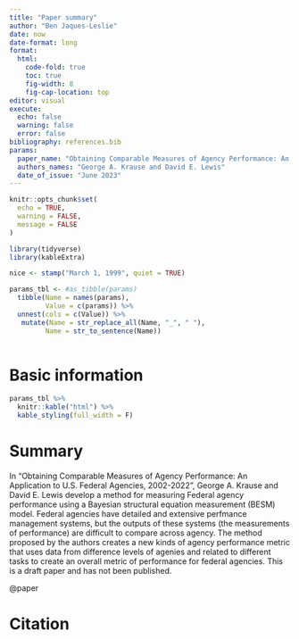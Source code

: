 ```yaml
---
title: "Paper summary"
author: "Ben Jaques-Leslie"
date: now
date-format: long
format: 
  html:
    code-fold: true
    toc: true
    fig-width: 8
    fig-cap-location: top
editor: visual
execute: 
  echo: false
  warning: false
  error: false
bibliography: references.bib
params:
  paper_name: "Obtaining Comparable Measures of Agency Performance: An Application to U.S. Federal Agencies, 2002-2022"
  authors_names: "George A. Krause and David E. Lewis"
  date_of_issue: "June 2023"
---
```


```r

knitr::opts_chunk$set(
  echo = TRUE,
  warning = FALSE,
  message = FALSE
)

library(tidyverse)
library(kableExtra)
```

```r
nice <- stamp("March 1, 1999", quiet = TRUE)
```

```r
params_tbl <- #as_tibble(params)
  tibble(Name = names(params), 
         Value = c(params)) %>% 
  unnest(cols = c(Value)) %>% 
   mutate(Name = str_replace_all(Name, "_", " "),
         Name = str_to_sentence(Name))
 
```

# Basic information

```r
params_tbl %>% 
  knitr::kable("html") %>% 
  kable_styling(full_width = F)
```

# Summary

In "Obtaining Comparable Measures of Agency Performance: An Application to U.S. Federal Agencies, 2002-2022", George A. Krause and David E. Lewis develop a method for measuring Federal agency performance using a Bayesian structural equation measurement (BESM) model. Federal agencies have detailed and extensive perfmance management systems, but the outputs of these systems (the measurements of performance) are difficult to compare across agency. The method proposed by the authors creates a new kinds of agency performance metric that uses data from difference levels of agenies and related to different tasks to create an overall metric of performance for federal agencies. This is a draft paper and has not been published.

@paper

# Citation

::: {#refs}
:::

<!-- Suggests from https://dianaribeiro.com/summary-research-paper/ -->

<!-- THREE STEPS TO SUMMARISE A RESEARCH PAPER -->

<!-- 1. SCAN AND EXTRACT THE MAIN POINTS -->

<!-- First things first, so you have to read the paper. But that doesn’t mean you have to read it from start to finish. Start by scanning the article for its main points. -->

<!-- Here’s the essential information to extract from the research paper you have in front of you: -->

<!-- Authors, year, doi -->

<!-- Study question: look in the introduction for a phrase like “the aim of this study was” -->

<!-- Hypothesis tested -->

<!-- Study methods: design, participants, materials, procedure, what was manipulated (independent variables), what was measured (dependent variables), how data were analysed. -->

<!-- Findings: from the results section; fill this before you look at the discussion section, if possible. Write bullet points. -->

<!-- Interpretation: how did the authors interpreted their findings? Use short sentences, in your own words. -->

<!-- After extracting the key information , revisit the article and read it more attentively, to see if you missed something. Add some notes to your summary, but take care to avoid plagiarism. Write notes in your own words. If you can’t do that at this moment, use quotation marks to indicate that your note came straight from the study. You can rewrite it later, when you have a better grasp of the study. -->

<!-- 2. USE A JOURNALISTIC APPROACH FOR THE FIRST DRAFT -->

<!-- Some sources advise you to keep the same structure as the scientific article, but I like to use the journalistic approach of news articles and flush out the more relevant information first, followed by the details. This is more enticing for readers, making them want to continue reading. Yes, I know that your reader may be just you, but I know I have lost myself in some of the things I’ve written, so…keep it interesting, even for a future self 😊. -->

<!-- This is the main information you have to put together: -->

<!-- Title of the article: I like to keep the original article title for the summary, because it’s easier to refer back to the original article if I need to. Sometimes I add a second title, just for me, if the article title is too obscure or long. -->

<!-- 1st paragraph: Answer the 5 W’s in 3-4 sentences. -->

<!-- Who? (the authors) -->

<!-- What? (main finding) -->

<!-- When and where? (journal, date of publication) -->

<!-- Why? (relevance) -->

<!-- This should be a standalone paragraph, meaning that the reader should be able to take out the main information even if they just read this paragraph. -->

<!-- Subsequent paragraphs: In 2-3 paragraphs or less, provide context and more information about the research done. If you’re not sure if a detail is important or not, you can include it here and edit it out in the next step. -->

<!-- 3. POLISH THE ROUGH EDGES -->

<!-- In this stage, you’re going to make a quick edit, checking for completeness and accuracy. Make sure you’ve included all the main points without repeating yourself. Double-check all the numbers. Stay focused on the research questions to avoid tangents. Avoid using jargon and the passive voice whenever possible. -->

<!-- FINAL SUMMARY -->

<!-- Using this approach, you’ll end up with a short summary of your article that you can use to craft other types of writing, such as press releases, news articles, social media blurbs, and many others. -->

<!-- The advantages of summarising research articles are that you can better understand what the article is about, and you’ll have a text written by you, so it’s easier to adapt and you avoid unintentional plagiarism. -->

<!-- That’s it! My guide to write a research paper summary 😊 -->

<!-- I’ve created a handout with all the information in this blog post plus a fill-in-the-blanks template that you can use to summarise research articles, you can download it using the form below. You’ll be signed up to my mailing list, and receive a weekly roundup of news in the biomedical industry as a bonus! -->

<!-- Examples of .bib file entries can be found https://github.com/plk/biblatex/blob/dev/bibtex/bib/biblatex/biblatex-examples.bib and  https://web.mit.edu/rsi/www/pdfs/bibtex-format.pdf and https://www.bibtex.com/format/ -->
